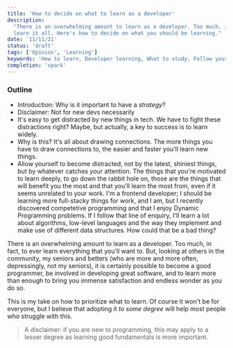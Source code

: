 ```yaml
---
title: 'How to decide on what to learn as a developer'
description:
  "There is an overwhelming amount to learn as a developer. Too much, in fact, to ever
  learn it all. Here's how to decide on what you should be learning."
date: '11/11/21'
status: 'draft'
tags: ['Opinion', 'Learning']
keywords: 'How to learn, Developer learning, What to study, Follow your interests'
completion: 'spark'
---
```


### Outline

- Introduction: Why is it important to have a _strategy_?
- Disclaimer: Not for new devs necessarily
- It's easy to get distracted by new things in tech. We have to fight these distractions
  right? Maybe, but actually, a key to success is to learn widely.
- Why is this? It's all about drawing connections. The more things you have to draw
  connections to, the easier and faster you'll learn new things.
- Allow yourself to become distracted, not by the latest, shiniest things, but by whatever
  catches _your_ attention. The things that you're motivated to learn deeply, to go down
  the rabbit hole on, those are the things that will benefit you the most and that you'll
  learn the most from, even if it seems unrelated to your work. I'm a frontend developer;
  I should be learning more full-stacky things for work, and I am, but I recently
  discovered competetive programming and that I enjoy Dynamic Programming problems. If I
  follow that line of enquiry, I'll learn a lot about algorithms, low-level languages and
  the way they implement and make use of different data structures. How could that be a
  bad thing?

<p>
  <Dropcap>There</Dropcap> is an overwhelming amount to learn as a developer. Too much, in
  fact, to ever learn everything that you'll want to. But, looking at others in the
  community, my seniors and betters (who are more and more often, depressingly, not my
  seniors), it is certainly possible to become a good programmer, be involved in
  developing great software, and to learn more than enough to bring you immense
  satisfaction and endless wonder as you do so.
</p>

This is my take on how to prioritize what to learn. Of course it won't be for everyone,
but I believe that adopting it _to some degree_ will help most people who struggle with
this.

> A disclaimer: if you are new to programming, this may apply to a lesser degree as
> learning good fundamentals is more important.
